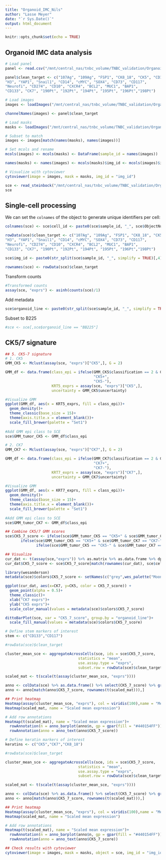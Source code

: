 ```yaml
---
title: "Organoid_IMC_Nils"
author: "Lasse Meyer"
date: "`r Sys.Date()`"
output: html_document
---
```


```r
knitr::opts_chunk$set(echo = TRUE)
```

## Organoid IMC data analysis 

```r
# Load panel 
panel <- read.csv("/mnt/central_nas/tnbc_volume/TNBC_validation/Organoid_IMC_Nils/panel.csv")

panel$clean_target <- c("107Ag", "109Ag", "FSP1", "CK8_18", "CK5", "CD104", "MUC16", "STAT3", 
"H3", "YAP1", "Snail1", "CD14", "cMYC", "SOX4", "CD73", "CD117", 
"Neurofi", "CD274", "CD10", "CXCR4", "BCL2", "MUC1", "BAP1", 
"CD133", "CK7", "190Pt", "192Pt", "194Pt", "195Pt", "196Pt","198Pt")

# Load images 
images <- loadImages("/mnt/central_nas/tnbc_volume/TNBC_validation/Organoid_IMC_Nils/img/")

channelNames(images) <- panel$clean_target

# Load masks
masks <- loadImages("/mnt/central_nas/tnbc_volume/TNBC_validation/Organoid_IMC_Nils/masks/", as.is = TRUE)

# Subset to match 
images <- images[match(names(masks), names(images))]

# Set mcols and rename 
mcols(images) <- mcols(masks) <- DataFrame(sample_id = names(images))

names(masks) <- names(images) <- mcols(masks)$img_id <- mcols(images)$img_id <- paste0(str_split(names(images), "_", simplify = TRUE)[,4],"_",str_split(names(images), "_", simplify = TRUE)[,5])

# Visualize with cytoviewer
cytoviewer(image = images, mask = masks, img_id = "img_id")
```

```r
sce <- read_steinbock("/mnt/central_nas/tnbc_volume/TNBC_validation/Organoid_IMC_Nils/", regionprops_folder = NULL, graphs_folder = NULL, return_as = "sce")
sce
```

## Single-cell processing

We can set the `colnames` of the object to generate unique identifiers per cell:

```r
colnames(sce) <- sce$cell_id <- paste0(sce$sample_id, "_", sce$ObjectNumber)

rowData(sce)$clean_target <- c("107Ag", "109Ag", "FSP1", "CK8_18", "CK5", "CD104", "MUC16", "STAT3", 
"H3", "YAP1", "Snail1", "CD14", "cMYC", "SOX4", "CD73", "CD117", 
"Neurofi", "CD274", "CD10", "CXCR4", "BCL2", "MUC1", "BAP1", 
"CD133", "CK7", "190Pt", "192Pt", "194Pt", "195Pt", "196Pt","198Pt")

sce$img_id <- paste0(str_split(sce$sample_id, "_", simplify = TRUE)[,4],"_",str_split(sce$sample_id, "_", simplify = TRUE)[,5])
  
rownames(sce) <- rowData(sce)$clean_target
```


Transform counts 

```r
#Transformed counts
assay(sce, "exprs") <- asinh(counts(sce)/1)
```

Add metadata 

```r
sce$organoid_line <- paste0(str_split(sce$sample_id, "_", simplify = TRUE)[,4])
```

Subset to B225 

```r
#sce <- sce[,sce$organoid_line == "BB225"]
```

## CK5/7 signature 

```r
## 5. CK5-7 signature
# 1. CK5
GMM_CK5 <- Mclust(assay(sce, "exprs")["CK5",], G = 2)

GMM_df <- data.frame(class_epi = ifelse(GMM_CK5$classification == 2 & GMM_CK5$uncertainty == 0, 
                                        "CK5+",
                                        "CK5-"), 
                     KRT5_exprs = assay(sce, "exprs")["CK5",],
                     uncertainty = GMM_CK5$uncertainty)

#Visualize GMM
ggplot(GMM_df, aes(x = KRT5_exprs, fill = class_epi))+
  geom_density()+
  theme_classic(base_size = 15)+
  theme(axis.title.x = element_blank())+
  scale_fill_brewer(palette = "Set1")
  
#Add GMM epi class to SCE
sce$GMM_tumor_CK5 <- GMM_df$class_epi

# 2. CK7
GMM_CK7 <- Mclust(assay(sce, "exprs")["CK7",], G = 2)

GMM_df <- data.frame(class_epi = ifelse(GMM_CK7$classification == 2 & GMM_CK7$uncertainty == 0, 
                                        "CK7+",
                                        "CK7-"), 
                     KRT7_exprs = assay(sce, "exprs")["CK7",],
                     uncertainty = GMM_CK7$uncertainty)

#Visualize GMM
ggplot(GMM_df, aes(x = KRT7_exprs, fill = class_epi))+
  geom_density()+
  theme_classic(base_size = 15)+
  theme(axis.title.x = element_blank())+
  scale_fill_brewer(palette = "Set1")
  
#Add GMM epi class to SCE
sce$GMM_tumor_CK7 <- GMM_df$class_epi

## Combine CK5/7 GMM scores 
sce$CK5_7_score <- ifelse(sce$GMM_tumor_CK5 == "CK5+" & sce$GMM_tumor_CK7 == "CK7+", "CK5/7+", 
       ifelse(sce$GMM_tumor_CK5 == "CK5+" & sce$GMM_tumor_CK7 == "CK7-", "CK5+",
              ifelse(sce$GMM_tumor_CK5 == "CK5-" & sce$GMM_tumor_CK7 == "CK7+", "CK7+","CK5/7-")))

## Visualize 
cur_dat <- t(assay(sce,"exprs")) %>% as.matrix %>% as.data.frame %>% dplyr::select("CK5","CK7")
cur_dat$CK5_7_score <- sce$CK5_7_score[match(rownames(cur_dat), sce$cell_id)]

library(wesanderson)
metadata(sce)$colors$CK5_7_score <- setNames(c("grey",wes_palette("Moonrise3")[1:3]), c("CK5/7-", "CK5/7+", "CK5+", "CK7+"))

ggplot(cur_dat, aes(x=CK7, y=CK5, color = CK5_7_score)) +
  geom_point(alpha = 0.5)+
  theme_classic()+
  xlab("CK7 exprs")+
  ylab("CK5 exprs")+
  scale_color_manual(values = metadata(sce)$colors$CK5_7_score)
```
```r
dittoBarPlot(sce, var = "CK5_7_score", group.by = "organoid_line")+
  scale_fill_manual(values = metadata(sce)$colors$CK5_7_score)
```
```r
# Define stem markers of interest
stem <- c("CD133","CD117")

#rowData(sce)$clean_target

cluster_mean_sce <- aggregateAcrossCells(sce, ids = sce$CK5_7_score,
                                 statistics = "mean",
                                 use.assay.type = "exprs",
                                 subset.row = rowData(sce)$clean_target %in% stem)

scaled_mat <- t(scale(t(assay(cluster_mean_sce, "exprs"))))

anno <- colData(sce) %>% as.data.frame() %>% select(CK5_7_score) %>% group_by(CK5_7_score) %>% count()
anno <- anno[match(anno$CK5_7_score, rownames(t(scaled_mat))),]

## Print heatmap 
Heatmap(assay(cluster_mean_sce, "exprs"), col = viridis(100),name = "Mean Expression")
Heatmap(scaled_mat, name = "Scaled mean expression")

# Add row annotations 
Heatmap(t(scaled_mat), name = "Scaled mean expression")+
  rowAnnotation(n = anno_barplot(anno$n, gp = gpar(fill = "#440154FF")))+
  rowAnnotation(anno = anno_text(anno$CK5_7_score))
```
```r
# Define keratin markers of interest
keratins <- c("CK5","CK7","CK8_18")

#rowData(sce)$clean_target

cluster_mean_sce <- aggregateAcrossCells(sce, ids = sce$CK5_7_score,
                                 statistics = "mean",
                                 use.assay.type = "exprs",
                                 subset.row = rowData(sce)$clean_target %in% keratins)

scaled_mat <- t(scale(t(assay(cluster_mean_sce, "exprs"))))

anno <- colData(sce) %>% as.data.frame() %>% select(CK5_7_score) %>% group_by(CK5_7_score) %>% count()
anno <- anno[match(anno$CK5_7_score, rownames(t(scaled_mat))),]

## Print heatmap 
Heatmap(assay(cluster_mean_sce, "exprs"), col = viridis(100),name = "Mean Expression")
Heatmap(scaled_mat, name = "Scaled mean expression")

# Add row annotations 
Heatmap(t(scaled_mat), name = "Scaled mean expression")+
  rowAnnotation(n = anno_barplot(anno$n, gp = gpar(fill = "#440154FF")))+
  rowAnnotation(anno = anno_text(anno$CK5_7_score))
```
```r
## Check results with cytoviewer 
cytoviewer(image = images, mask = masks, object = sce, img_id = "img_id", cell_id = "ObjectNumber")
```

